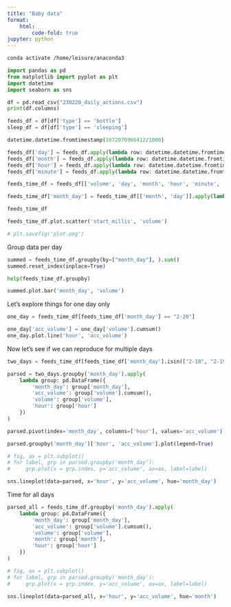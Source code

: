 ```yaml
---
title: "Baby data"
format:
    html:
        code-fold: true
jupyter: python
---
```


```bash
conda activate /home/leisure/anaconda3
```

```python
import pandas as pd
from matplotlib import pyplot as plt
import datetime
import seaborn as sns
```

```python
df = pd.read_csv("230220_daily_actions.csv")
print(df.columns)

feeds_df = df[df['type'] == 'bottle']
sleep_df = df[df['type'] == 'sleeping']

datetime.datetime.fromtimestamp(1672070966412/1000)

feeds_df['day'] = feeds_df.apply(lambda row: datetime.datetime.fromtimestamp(row['start_millis']/1000).day, axis=1)
feeds_df['month'] = feeds_df.apply(lambda row: datetime.datetime.fromtimestamp(row['start_millis']/1000).month, axis=1)
feeds_df['hour'] = feeds_df.apply(lambda row: datetime.datetime.fromtimestamp(row['start_millis']/1000).hour, axis=1)
feeds_df['minute'] = feeds_df.apply(lambda row: datetime.datetime.fromtimestamp(row['start_millis']/1000).minute, axis=1)

feeds_time_df = feeds_df[['volume', 'day', 'month', 'hour', 'minute', 'start_millis']]

feeds_time_df['month_day'] = feeds_time_df[['month', 'day']].apply(lambda x: "-".join([str(x) for x in x]), axis=1)

feeds_time_df

feeds_time_df.plot.scatter('start_millis', 'volume')

# plt.savefig('plot.png')
```

Group data per day

```python
summed = feeds_time_df.groupby(by=["month_day"], ).sum()
summed.reset_index(inplace=True)
```

```python
help(feeds_time_df.groupby)
```

```python
summed.plot.bar('month_day', 'volume')
```

Let's explore things for one day only

```python
one_day = feeds_time_df[feeds_time_df['month_day'] == "2-20"]
```

```python
one_day['acc_volume'] = one_day['volume'].cumsum()
one_day.plot.line('hour', 'acc_volume')


```

Now let's see if we can reproduce for multiple days

```python
two_days = feeds_time_df[feeds_time_df['month_day'].isin(["2-18", "2-19", "2-20"])]

parsed = two_days.groupby('month_day').apply(
    lambda group: pd.DataFrame({
        'month_day': group['month_day'],
        'acc_volume': group['volume'].cumsum(), 
        'volume': group['volume'],
        'hour': group['hour']
    })
)

parsed.pivot(index='month_day', columns=['hour'], values='acc_volume')

parsed.groupby('month_day')['hour', 'acc_volume'].plot(legend=True)

# fig, ax = plt.subplot()
# for label, grp in parsed.groupby('month_day'):
#     grp.plot(x = grp.index, y='acc_volume', ax=ax, label=label)

sns.lineplot(data=parsed, x='hour', y='acc_volume', hue='month_day')
```

Time for all days

```python
parsed_all = feeds_time_df.groupby('month_day').apply(
    lambda group: pd.DataFrame({
        'month_day': group['month_day'],
        'acc_volume': group['volume'].cumsum(), 
        'volume': group['volume'],
        'month': group['month'],
        'hour': group['hour']
    })
)

# fig, ax = plt.subplot()
# for label, grp in parsed.groupby('month_day'):
#     grp.plot(x = grp.index, y='acc_volume', ax=ax, label=label)

sns.lineplot(data=parsed_all, x='hour', y='acc_volume', hue='month')
```